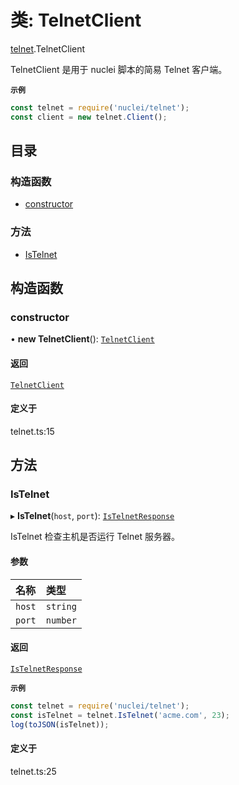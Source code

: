 # 类: TelnetClient

[telnet](/templates/protocols/javascript/modules/telnet).TelnetClient

TelnetClient 是用于 nuclei 脚本的简易 Telnet 客户端。

**`示例`**

```javascript
const telnet = require('nuclei/telnet');
const client = new telnet.Client();
```

## 目录

### 构造函数

- [constructor](/templates/protocols/javascript/modules/telnet.TelnetClient#constructor)

### 方法

- [IsTelnet](/templates/protocols/javascript/modules/telnet.TelnetClient#istelnet)

## 构造函数

### constructor

• **new TelnetClient**(): [`TelnetClient`](/templates/protocols/javascript/modules/telnet.TelnetClient)

#### 返回

[`TelnetClient`](/templates/protocols/javascript/modules/telnet.TelnetClient)

#### 定义于

telnet.ts:15

## 方法

### IsTelnet

▸ **IsTelnet**(`host`, `port`): [`IsTelnetResponse`](/templates/protocols/javascript/modules/telnet.IsTelnetResponse)

IsTelnet 检查主机是否运行 Telnet 服务器。

#### 参数

| 名称 | 类型 |
| :------ | :------ |
| `host` | `string` |
| `port` | `number` |

#### 返回

[`IsTelnetResponse`](/templates/protocols/javascript/modules/telnet.IsTelnetResponse)

**`示例`**

```javascript
const telnet = require('nuclei/telnet');
const isTelnet = telnet.IsTelnet('acme.com', 23);
log(toJSON(isTelnet));
```

#### 定义于

telnet.ts:25
